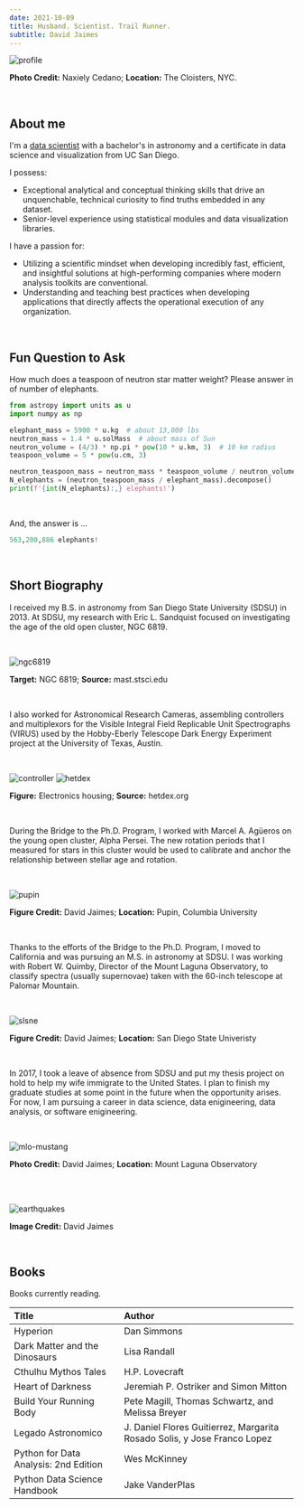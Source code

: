 ```yaml
---
date: 2021-10-09
title: Husband. Scientist. Trail Runner.
subtitle: David Jaimes
---
```



![profile](../../images/profile.jpg)
<p style={{fontSize: '12px'}}><b>Photo Credit:</b> Naxiely Cedano; <b>Location:</b> The Cloisters, NYC.</p>

<br/>

## About me
I'm a [data scientist](https://en.wikipedia.org/wiki/Data_science) with a bachelor's in astronomy and a certificate in data science and visualization from UC San Diego.

I possess: 

- Exceptional analytical and conceptual thinking skills that drive an unquenchable, technical curiosity to find truths embedded in any dataset.
- Senior-level experience using statistical modules and data visualization libraries.

I have a passion for:

- Utilizing a scientific mindset when developing incredibly fast, efficient, and insightful solutions at high-performing companies where modern analysis toolkits are conventional.
- Understanding and teaching best practices when developing applications that directly affects the operational execution of any organization.

<br/>

## Fun Question to Ask
How much does a teaspoon of neutron star matter weight? Please answer in of number of elephants.

```python
from astropy import units as u
import numpy as np

elephant_mass = 5900 * u.kg  # about 13,000 lbs
neutron_mass = 1.4 * u.solMass  # about mass of Sun
neutron_volume = (4/3) * np.pi * pow(10 * u.km, 3)  # 10 km radius
teaspoon_volume = 5 * pow(u.cm, 3)

neutron_teaspoon_mass = neutron_mass * teaspoon_volume / neutron_volume
N_elephants = (neutron_teaspoon_mass / elephant_mass).decompose()
print(f'{int(N_elephants):,} elephants!')
```

<br/>

And, the answer is ...

```python
563,200,886 elephants!
```

<br/>

## Short Biography

I received my B.S. in astronomy from San Diego State University (SDSU) in 2013. At SDSU, my research with Eric L. Sandquist focused on investigating the age of the old open cluster, NGC 6819.

<br/>

![ngc6819](../../images/NGC6819.png)
<p style={{fontSize: '12px'}}><b>Target:</b> NGC 6819; <b>Source:</b> mast.stsci.edu</p>

<br/>

I also worked for Astronomical Research Cameras, assembling controllers and multiplexors for the Visible Integral Field Replicable Unit Spectrographs (VIRUS) used by the Hobby-Eberly Telescope Dark Energy Experiment project at the University of Texas, Austin.

<br/>

![controller](../../images/virus-controller.jpg)
![hetdex](../../images/hetdex-virus.png)
<p style={{fontSize: '12px'}}><b>Figure:</b> Electronics housing; <b>Source:</b> hetdex.org</p>

<br/>

During the Bridge to the Ph.D. Program, I worked with Marcel A. Agüeros on the young open cluster, Alpha Persei. The new rotation periods that I measured for stars in this cluster would be used to calibrate and anchor the relationship between stellar age and rotation.

<br/>

![pupin](../../images/alpha-per.png)
<p style={{fontSize: '12px'}}><b>Figure Credit:</b> David Jaimes; <b>Location:</b> Pupin, Columbia University</p>

<br/>

Thanks to the efforts of the Bridge to the Ph.D. Program, I moved to California and was pursuing an M.S. in astronomy at SDSU. I was working with Robert W. Quimby, Director of the Mount Laguna Observatory, to classify spectra (usually supernovae) taken with the 60-inch telescope at Palomar Mountain.

<br/>

![slsne](../../images/SLSNEv2.png)
<p style={{fontSize: '12px'}}><b>Figure Credit:</b> David Jaimes; <b>Location:</b> San Diego State Univeristy</p>

<br/>

In 2017, I took a leave of absence from SDSU and put my thesis project on hold to help my wife immigrate to the United States. I plan to finish my graduate studies at some point in the future when the opportunity arises. For now, I am pursuing a career in data science, data enigineering, data analysis, or software enigineering.

<br/>

![mlo-mustang](../../images/mlo-mustang.jpg)
<p style={{fontSize: '12px'}}><b>Photo Credit:</b> David Jaimes; <b>Location:</b> Mount Laguna Observatory</p>

<br/>

<br/>

![earthquakes](../../images/earthquakes.png)
<p style={{fontSize: '12px'}}><b>Image Credit:</b> David Jaimes</p>

<br/>

## Books

Books currently reading.

Title | Author
:--- | :----
Hyperion | Dan Simmons
Dark Matter and the Dinosaurs | Lisa Randall
Cthulhu Mythos Tales | H.P. Lovecraft
Heart of Darkness | Jeremiah P. Ostriker and Simon Mitton
Build Your Running Body | Pete Magill, Thomas Schwartz, and Melissa Breyer
Legado Astronomico | J. Daniel Flores Guitierrez, Margarita Rosado Solis, y Jose Franco Lopez
Python for Data Analysis: 2nd Edition | Wes McKinney
Python Data Science Handbook | Jake VanderPlas
